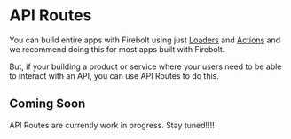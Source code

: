 
# API Routes

You can build entire apps with Firebolt using just [Loaders](/docs/loaders) and [Actions](/docs/actions) and we recommend doing this for most apps built with Firebolt.

But, if your building a product or service where your users need to be able to interact with an API, you can use API Routes to do this.

## Coming Soon

API Routes are currently work in progress. Stay tuned!!!!
